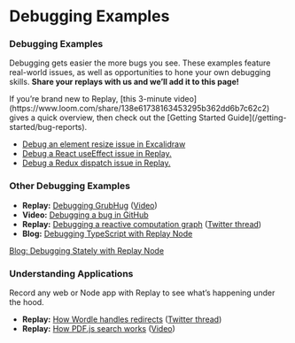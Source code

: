 
# Debugging Examples

### Debugging Examples

Debugging gets easier the more bugs you see. These examples feature real-world issues, as well as opportunities to hone your own debugging skills. **Share your replays with us and we’ll add it to this page!**

<Callout type="info" emoji="📹">
If you’re brand new to Replay, [this 3-minute video](https://www.loom.com/share/138e61738163453295b362dd6b7c62c2) gives a quick overview, then check out the [Getting Started Guide](/getting-started/bug-reports).

</Callout>

- [Debug an element resize issue in Excalidraw](https://medium.com/replay-io/contributing-to-oss-with-reproducible-bug-reports-7fd4b22130b1)
- [Debug a React useEffect issue in Replay.](https://medium.com/replay-io/debugging-a-react-useeffect-bug-991e8fa0648)
- [Debug a Redux dispatch issue in Replay.](https://medium.com/replay-io/using-replay-to-fix-my-first-replay-bug-8bdfb1799f65)

### Other Debugging Examples

- **Replay:** [Debugging GrubHug](https://app.replay.io/recording/ginger-cafe-sunnyvale-sunnyvale-ca-restaurant-or-menu-delivery-or-seamless--ceaec835-3d7f-4135-adad-674e2ae0d400) ([Video](https://www.loom.com/share/4d07a0508d45448da68f38ac50e57fdf))
- **Video:** [Debugging a bug in GitHub](https://www.loom.com/share/9ebc1434f6c44d3d8c3fbbd04c77cf75)
- **Replay:** [Debugging a reactive computation graph](https://app.replay.io/recording/519f7eec-1aea-467d-93f7-c4b4596c5d6c?point=33038111718484474360496363&time=2198.9995395728483&hasFrames=false#) ([Twitter thread](https://twitter.com/geoffreylitt/status/1488610930803961856?s=20&t=xL9Q15eZKWK9H1OYrHWEGQ))
- **Blog:** [Debugging TypeScript with Replay Node](https://medium.com/replay-io/debugging-typescript-using-replay-node-646087b6712)

[Blog: Debugging Stately with Replay Node](/learn-more/debugging-examples/blog-debugging-stately-with-replay-node.mdx)

### Understanding Applications

Record any web or Node app with Replay to see what’s happening under the hood.

- **Replay:** [How Wordle handles redirects](https://app.replay.io/recording/wordle-redirect--5ab73daa-f34f-4832-a732-23a880e774af) ([Twitter thread](https://twitter.com/rauchg/status/1493064560105836546))
- **Replay:** [How PDF.js search works](https://app.replay.io/recording/trace-based-jitpdf--f75e3d9e-a012-4009-a932-33e807d6a14a?point=27259558507418304153298448458715794&time=9551&hasFrames=true) ([Video](https://www.loom.com/share/5cb9edfc0c2a46e0b49b791d8c9f83f2))